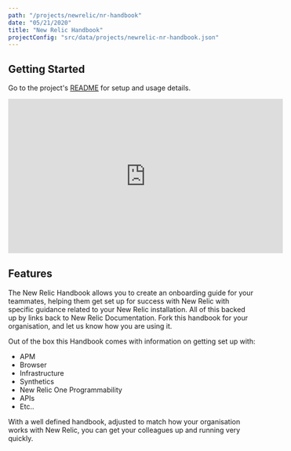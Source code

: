 ```yaml
---
path: "/projects/newrelic/nr-handbook"
date: "05/21/2020"
title: "New Relic Handbook"
projectConfig: "src/data/projects/newrelic-nr-handbook.json"
---
```


## Getting Started

Go to the project's [README](https://github.com/newrelic/nr-handbook#readme) for setup and usage details.


<div className="responsive-video">
  <iframe width="560" height="315" src="https://www.youtube.com/embed/7wnav6Fu9T0" frameborder="0" allow="accelerometer; autoplay; encrypted-media; gyroscope; picture-in-picture" allowfullscreen></iframe>
</div>


## Features

The New Relic Handbook allows you to create an onboarding guide for your teammates, helping them get set up for success with New Relic with specific guidance related to your New Relic installation. All of this backed up by links back to New Relic Documentation.
Fork this handbook for your organisation, and let us know how you are using it. 

Out of the box this Handbook comes with information on getting set up with: 

- APM
- Browser 
- Infrastructure
- Synthetics
- New Relic One Programmability
- APIs
- Etc.. 

With a well defined handbook, adjusted to match how your organisation works with New Relic, you can get your colleagues up and running very quickly. 